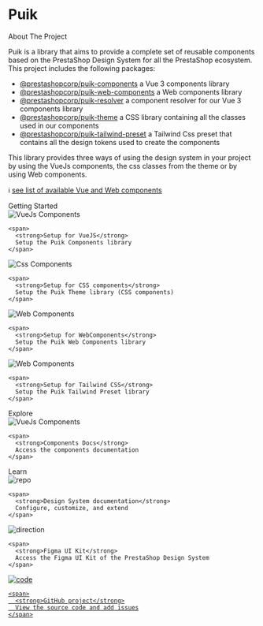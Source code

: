 
<Meta title="Docs/Introduction" />

<style>
  {`
  .subheading {
    --mediumdark: '#999999';
    font-weight: 900;
    font-size: 13px;
    color: #999;
    letter-spacing: 6px;
    line-height: 24px;
    text-transform: uppercase;
    margin-bottom: 12px;
    margin-top: 40px;
  }

  .link-item {
    display: block;
    padding: 20px 30px 20px 15px;
    border: 1px solid #00000010;
    border-radius: 5px;
    transition: background 150ms ease-out, border 150ms ease-out, transform 150ms ease-out;
    color: #333333;
    display: flex;
    align-items: flex-start;
  }

  .link-item:hover {
    border-color: #1EA7FD50;
    transform: translate3d(0, -3px, 0);
    box-shadow: rgba(0, 0, 0, 0.08) 0 3px 10px 0;
  }

  .link-item:active {
    border-color: #1EA7FD;
    transform: translate3d(0, 0, 0);
  }

  .link-item strong {
    font-weight: 700;
    display: block;
    margin-bottom: 2px;
  }

  .link-item img {
    height: 40px;
    width: 40px;
    margin-right: 15px;
    flex: none;
  }

  .link-item span {
    font-size: 14px;
    line-height: 20px;
  }


  `}
</style>

# Puik

<div className="subheading">About The Project</div>

Puik is a library that aims to provide a complete set of reusable components based on the PrestaShop Design System for all the PrestaShop ecosystem. This project includes the following packages:

- [@prestashopcorp/puik-components](https://www.npmjs.com/package/@prestashopcorp/puik-components) a Vue 3 components library
- [@prestashopcorp/puik-web-components](https://www.npmjs.com/package/@prestashopcorp/puik-web-components) a Web components library
- [@prestashopcorp/puik-resolver](https://www.npmjs.com/package/@prestashopcorp/puik-resolver) a component resolver for our Vue 3 components library
- [@prestashopcorp/puik-theme](https://www.npmjs.com/package/@prestashopcorp/puik-theme) a CSS library containing all the classes used in our components
- [@prestashopcorp/puik-tailwind-preset](https://www.npmjs.com/package/@prestashopcorp/puik-tailwind-preset) a Tailwind Css preset that contains all the design tokens used to create the components

This library provides three ways of using the design system in your project by using the VueJs components, the css classes from the theme or by using Web components.

ℹ️ [see list of available Vue and Web components](https://github.com/PrestaShopCorp/puik/blob/main/RELEASE-NOTES-V2.md#available-components)

<div className="subheading">Getting Started</div>

<div className="grid md:grid-cols-2 gap-4">
  <div className="link-item cursor-pointer" onClick={linkTo('Docs/VueJs Components')}>
    <img src={VueJsLogo} alt="VueJs Components" />

    <span>
      <strong>Setup for VueJS</strong>
      Setup the Puik Components library
    </span>

  </div>

  <div className="link-item cursor-pointer" onClick={linkTo('Docs/CSS Components')}>
    <img src={CssLogo} alt="Css Components" />

    <span>
      <strong>Setup for CSS components</strong>
      Setup the Puik Theme library (CSS components)
    </span>

  </div>

  <div className="link-item cursor-pointer" onClick={linkTo('Docs/Web Components')}>
    <img src={WebComponentsLogo} alt="Web Components" />

    <span>
      <strong>Setup for WebComponents</strong>
      Setup the Puik Web Components library
    </span>

  </div>
  
  <div className="link-item cursor-pointer" onClick={linkTo('Docs/Tailwind CSS Preset')}>
    <img src={TailwindCssLogo} alt="Web Components" />

    <span>
      <strong>Setup for Tailwind CSS</strong>
      Setup the Puik Tailwind Preset library
    </span>

  </div>
</div>

<div className="subheading">Explore</div>

<div className="grid md:grid-cols-2 gap-4">
  <div className="link-item cursor-pointer" onClick={linkTo('Components/Alert')}>
    <img src={VueJsLogo} alt="VueJs Components" />

    <span>
      <strong>Components Docs</strong>
      Access the components documentation
    </span>

  </div>
</div>

<div className="subheading">Learn</div>

<div className="grid md:grid-cols-2 gap-4">
  <a className="link-item" target="_blank">
    <img src={Repo} alt="repo" />

    <span>
      <strong>Design System documentation</strong>
      Configure, customize, and extend
    </span>

  </a>

  <a className="link-item" target="_blank">
    <img src={FigmaLogo} alt="direction" />

    <span>
      <strong>Figma UI Kit</strong>
      Access the Figma UI Kit of the PrestaShop Design System
    </span>

  </a>

  <a className="link-item" href="https://github.com/PrestaShopCorp/puik" target="_blank">
    <img src={GitHubLogo} alt="code" />

    <span>
      <strong>GitHub project</strong>
      View the source code and add issues
    </span>

  </a>
</div>
